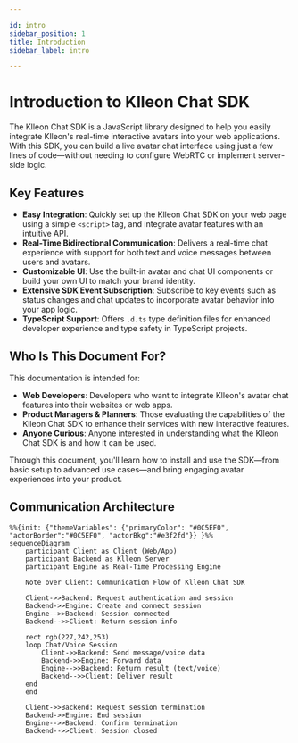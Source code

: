 ```yaml
---

id: intro
sidebar_position: 1
title: Introduction
sidebar_label: intro

---
```



<Head>
  <title>{`Introduction to Klleon Chat SDK - Real-Time AI Avatar Chat, LLM, TTS, Lip Sync`}</title>
  <meta
    name="description"
    content="Klleon Chat SDK is a JavaScript library for easily implementing real-time avatar chat, speech synthesis (TTS), LLM integration, and lip sync in web applications. Start talking with avatars without any server setup."
  />
  <meta
    name="keywords"
    content="Klleon Chat SDK, Digital Human, AI Avatar, JavaScript SDK, Real-Time Chat, LLM, TTS, Lip Sync, Conversational AI, Web Avatar Chatbot, Klleon, AI Startup, Web-Based AI, Avatar Voice Chat, TypeScript Support"
  />
</Head>

# Introduction to Klleon Chat SDK

The Klleon Chat SDK is a JavaScript library designed to help you easily integrate Klleon's real-time interactive avatars into your web applications. With this SDK, you can build a live avatar chat interface using just a few lines of code—without needing to configure WebRTC or implement server-side logic.

## Key Features

- **Easy Integration**: Quickly set up the Klleon Chat SDK on your web page using a simple `<script>` tag, and integrate avatar features with an intuitive API.
- **Real-Time Bidirectional Communication**: Delivers a real-time chat experience with support for both text and voice messages between users and avatars.
- **Customizable UI**: Use the built-in avatar and chat UI components or build your own UI to match your brand identity.
- **Extensive SDK Event Subscription**: Subscribe to key events such as status changes and chat updates to incorporate avatar behavior into your app logic.
- **TypeScript Support**: Offers `.d.ts` type definition files for enhanced developer experience and type safety in TypeScript projects.

## Who Is This Document For?

This documentation is intended for:

- **Web Developers**: Developers who want to integrate Klleon's avatar chat features into their websites or web apps.
- **Product Managers & Planners**: Those evaluating the capabilities of the Klleon Chat SDK to enhance their services with new interactive features.
- **Anyone Curious**: Anyone interested in understanding what the Klleon Chat SDK is and how it can be used.

Through this document, you'll learn how to install and use the SDK—from basic setup to advanced use cases—and bring engaging avatar experiences into your product.

## Communication Architecture

```mermaid
%%{init: {"themeVariables": {"primaryColor": "#0C5EF0", "actorBorder":"#0C5EF0", "actorBkg":"#e3f2fd"}} }%%
sequenceDiagram
    participant Client as Client (Web/App)
    participant Backend as Klleon Server
    participant Engine as Real-Time Processing Engine

    Note over Client: Communication Flow of Klleon Chat SDK

    Client->>Backend: Request authentication and session
    Backend->>Engine: Create and connect session
    Engine-->>Backend: Session connected
    Backend-->>Client: Return session info

    rect rgb(227,242,253)
    loop Chat/Voice Session
        Client->>Backend: Send message/voice data
        Backend->>Engine: Forward data
        Engine-->>Backend: Return result (text/voice)
        Backend-->>Client: Deliver result
    end
    end

    Client->>Backend: Request session termination
    Backend->>Engine: End session
    Engine-->>Backend: Confirm termination
    Backend-->>Client: Session closed
```
